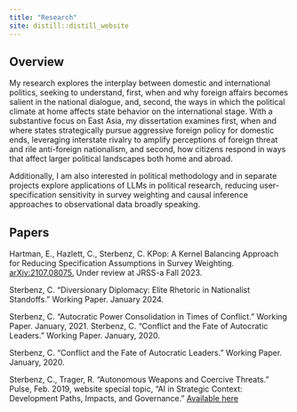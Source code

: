 ```yaml
---
title: "Research"
site: distill::distill_website
---
```



## Overview

My research explores the interplay between domestic and international politics, seeking to understand, first, when and why foreign affairs becomes salient in the national dialogue, and, second, the ways in which the political climate at home affects state behavior on the international stage. With a substantive focus on East Asia, my dissertation examines first, when and where states strategically pursue aggressive foreign policy for domestic ends, leveraging interstate rivalry to amplify perceptions of foreign threat and rile anti-foreign nationalism, and second, how citizens respond in ways that affect larger political landscapes both home and abroad. 

Additionally, I am also interested in political methodology and in separate projects explore applications of LLMs in political research, reducing user-specification sensitivity in survey weighting and causal inference approaches to observational data broadly speaking. 

## Papers

Hartman, E., Hazlett, C., Sterbenz, C. KPop: A Kernel Balancing Approach for Reducing Specification Assumptions in Survey Weighting. [arXiv:2107.08075.](https://arxiv.org/abs/2107.08075) Under review at JRSS-a Fall 2023.

Sterbenz, C. “Diversionary Diplomacy: Elite Rhetoric in Nationalist Standoffs.” Working Paper. January 2024.

Sterbenz, C. “Autocratic Power Consolidation in Times of Conflict.” Working Paper. January, 2021. Sterbenz, C. “Conflict and the Fate of Autocratic Leaders.” Working Paper. January, 2020.
   
Sterbenz, C. “Conflict and the Fate of Autocratic Leaders.” Working Paper. January, 2020. 
   
Sterbenz, C., Trager, R. “Autonomous Weapons and Coercive Threats.” Pulse, Feb. 2019, website special topic, “AI in Strategic Context: Development Paths, Impacts, and Governance.” [Available here](https://escholarship.org/uc/item/2zx599j8)

<!--
## Dissertation Abstract

I examine first, when and where states strategically pursue aggressive foreign policy that falls short of militarized conflict, and second, how citizens respond in ways that affect larger political landscapes both home and abroad. I argue that in times of acute internal political insecurity, leaders exploit their informational advantage and agenda setting power over foreign affairs to strategically draw focus toward international tensions. In so doing, they exploit the psychology of out-group threat to unite the public in opposition to a foreign adversary and divert attention away from domestic controversies. I posit that disputes tapping into historical rivalries and framing foreign behavior as a violation of national sovereignty, identity, or pride rile strong nationalistic sentiment making them uniquely effective in bolstering regime support. I therefore expect vulnerable leaders to highlight aggression in nationalistic disputes against long-time rivals. To test this theory, I track elite rhetoric in South Korea, China and Japan, examining when specific foreign policy issues gain salience domestically and the link between hostile foreign policy and domestic insecurity. Next, I seek causal, micro-level evidence of the underlying psychological mechanism, examining how average citizens respond to assertive foreign policy in an online survey experiment in China and South Korea. -->


<!--
<table>
<tr>
<td>
<img align="left" src="./photos/dokdo_1.png" width="330" height="325">
</td>
<td>
<img align="left" src="./photos/dokdo_2.png" width="330" height="325">
</td>
</tr>
</table>

In the wake of numerous corruption scandals within his administration and party, President Kim Yong Sam televises his phone call to South Korean police on Dokdo Island announcing the building of a new Warf on the disputed island in the weeks directly preceding the 1996 Legislative Elections. This sparks strong complaints from the Japanese side leading to the breakdown of diplomatic relations.
-->